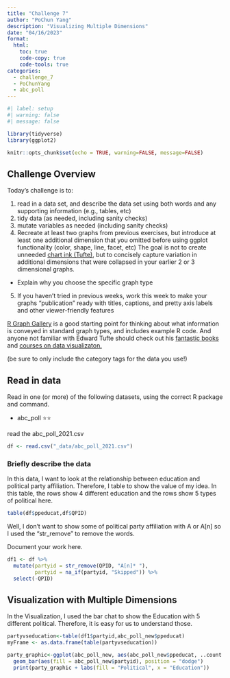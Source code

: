 ```yaml
---
title: "Challenge 7"
author: "PoChun Yang"
description: "Visualizing Multiple Dimensions"
date: "04/16/2023"
format:
  html:
    toc: true
    code-copy: true
    code-tools: true
categories:
  - challenge_7
  - PoChunYang
  - abc_poll
---
```


```r
#| label: setup
#| warning: false
#| message: false

library(tidyverse)
library(ggplot2)

knitr::opts_chunk$set(echo = TRUE, warning=FALSE, message=FALSE)
```

## Challenge Overview

Today's challenge is to:

1)  read in a data set, and describe the data set using both words and any supporting information (e.g., tables, etc)
2)  tidy data (as needed, including sanity checks)
3)  mutate variables as needed (including sanity checks)
4)  Recreate at least two graphs from previous exercises, but introduce at least one additional dimension that you omitted before using ggplot functionality (color, shape, line, facet, etc) The goal is not to create unneeded [chart ink (Tufte)](https://www.edwardtufte.com/tufte/), but to concisely capture variation in additional dimensions that were collapsed in your earlier 2 or 3 dimensional graphs.
   - Explain why you choose the specific graph type
5) If you haven't tried in previous weeks, work this week to make your graphs "publication" ready with titles, captions, and pretty axis labels and other viewer-friendly features

[R Graph Gallery](https://r-graph-gallery.com/) is a good starting point for thinking about what information is conveyed in standard graph types, and includes example R code. And anyone not familiar with Edward Tufte should check out his [fantastic books](https://www.edwardtufte.com/tufte/books_vdqi) and [courses on data visualizaton.](https://www.edwardtufte.com/tufte/courses)

(be sure to only include the category tags for the data you use!)

## Read in data

Read in one (or more) of the following datasets, using the correct R package and command.

  - abc_poll ⭐⭐
  
read the abc_poll_2021.csv

```r
df <- read.csv("_data/abc_poll_2021.csv")
```

### Briefly describe the data

In this data, I want to look at the relationship between education and political party affiliation. Therefore, I table to show the value of my idea. In this table, the rows show 4 different education and the rows show 5 types of political here.  


```r
table(df$ppeducat,df$QPID)

```

Well, I don't want to show some of political party affiliation with A or A[n] so I used the "str_remove" to remove the words.

Document your work here.

```r
df1 <- df %>%
  mutate(partyid = str_remove(QPID, "A[n]* "),
         partyid = na_if(partyid, "Skipped")) %>%
  select(-QPID)
```

## Visualization with Multiple Dimensions

In the Visualization, I used the bar chat to show the Education with 5 different political. Therefore, it is easy for us to understand those.

```r
partyvseducation<-table(df1$partyid,abc_poll_new$ppeducat)
myFrame <- as.data.frame(table(partyvseducation))

party_graphic<-ggplot(abc_poll_new, aes(abc_poll_new$ppeducat, ..count..)) + 
  geom_bar(aes(fill = abc_poll_new$partyid), position = "dodge")
  print(party_graphic + labs(fill = "Political", x = "Education"))
```

